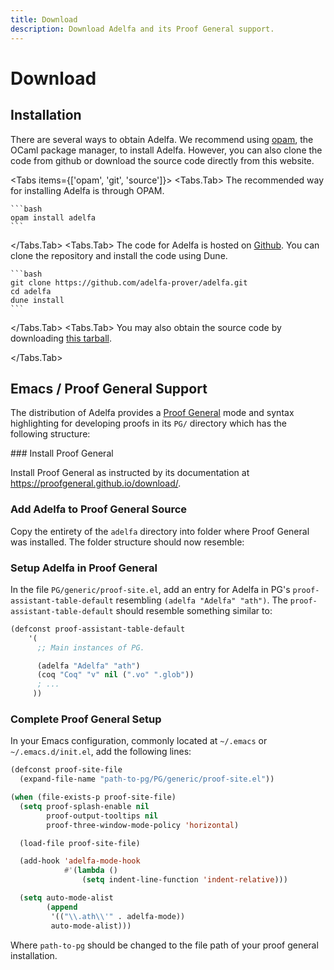 ```yaml
---
title: Download
description: Download Adelfa and its Proof General support.
---
```



# Download

## Installation

There are several ways to obtain Adelfa. We recommend using
[opam](https://opam.ocaml.org/), the OCaml package manager, to install Adelfa.
However, you can also clone the code from github or download the source code
directly from this website.

<Tabs items={['opam', 'git', 'source']}>
  <Tabs.Tab>
    The recommended way for installing Adelfa is through OPAM.

    ```bash
    opam install adelfa
    ```
  </Tabs.Tab>
  <Tabs.Tab>
    The code for Adelfa is hosted on
    [Github](https://github.com/adelfa-prover/adelfa). You can clone the
    repository and install the code using Dune.

    ```bash
    git clone https://github.com/adelfa-prover/adelfa.git
    cd adelfa
    dune install
    ```
  </Tabs.Tab>
  <Tabs.Tab>
    You may also obtain the source code by downloading [this
    tarball](/dist/adelfa.tar).

  </Tabs.Tab>
</Tabs>


## Emacs / Proof General Support

The distribution of Adelfa provides a [Proof
General](https://proofgeneral.github.io/) mode and syntax highlighting for
developing proofs in its `PG/` directory which has the following structure:

<FileTree>
  <FileTree.Folder name="PG" defaultOpen>
    <FileTree.Folder name="adelfa" defaultOpen>
      <FileTree.File name="adelfa-syntax.el"/>
      <FileTree.File name="adelfa.el"/>
    </FileTree.Folder>
    <FileTree.File name="README.md"/>
  </FileTree.Folder>
</FileTree>




<Steps>
### Install Proof General

Install Proof General as instructed by its documentation at
https://proofgeneral.github.io/download/.

### Add Adelfa to Proof General Source

Copy the entirety of the `adelfa` directory into folder where Proof General was
installed. The folder structure should now resemble:

<FileTree>
  <FileTree.Folder name="adelfa">
    <FileTree.File name="adelfa-syntax.el"/>
    <FileTree.File name="adelfa.el"/>
  </FileTree.Folder>
  <FileTree.Folder name="ci"/>
  <FileTree.Folder name="coq"/>
  <FileTree.Folder name="generic">
    <FileTree.File name="proof-site.el"/>
  </FileTree.Folder>
  <FileTree.File name="proof-general.el"/>
</FileTree>

### Setup Adelfa in Proof General

In the file `PG/generic/proof-site.el`, add an entry for Adelfa in PG's
`proof-assistant-table-default` resembling `(adelfa "Adelfa" "ath")`. The
`proof-assistant-table-default` should resemble something similar to:

```lisp
(defconst proof-assistant-table-default
    '(
      ;; Main instances of PG.

      (adelfa "Adelfa" "ath")
      (coq "Coq" "v" nil (".vo" ".glob"))
      ; ...
     ))
```

### Complete Proof General Setup

In your Emacs configuration, commonly located at `~/.emacs` or `~/.emacs.d/init.el`, add the following lines:

```lisp
(defconst proof-site-file
  (expand-file-name "path-to-pg/PG/generic/proof-site.el"))

(when (file-exists-p proof-site-file)
  (setq proof-splash-enable nil
        proof-output-tooltips nil
        proof-three-window-mode-policy 'horizontal)

  (load-file proof-site-file)

  (add-hook 'adelfa-mode-hook
            #'(lambda ()
                (setq indent-line-function 'indent-relative)))

  (setq auto-mode-alist
        (append
         '(("\\.ath\\'" . adelfa-mode))
         auto-mode-alist)))
```

Where `path-to-pg` should be changed to the file path of your proof general installation.


</Steps>


